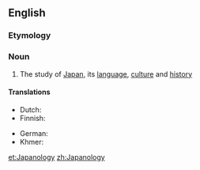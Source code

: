 ==English==

===Etymology===
{{suffix|Japan|ology}}

===Noun===
{{wikipedia}}
{{en-noun|-}}

# The study of [[Japan]], its [[language]], [[culture]] and [[history]]

====Translations====
{{trans-top|the study of Japan}}
* Dutch: {{t|nl|japanologie|f}}
* Finnish: {{t|fi|japanologia}}
{{trans-mid}}
* German: {{t|de|Japanologie|f}}
* Khmer: {{t|km|ជប៉ុនវិទ្យា|sc=Khmr}}
{{trans-bottom}}

[[et:Japanology]]
[[zh:Japanology]]